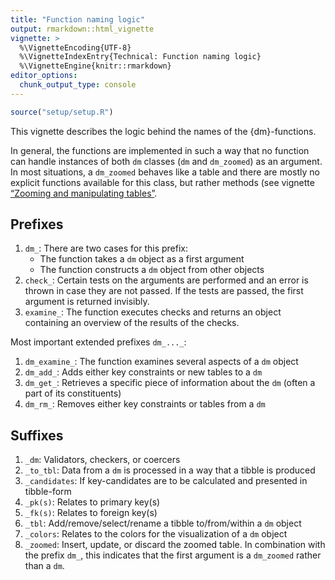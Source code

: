 ```yaml
---
title: "Function naming logic"
output: rmarkdown::html_vignette
vignette: >
  %\VignetteEncoding{UTF-8}
  %\VignetteIndexEntry{Technical: Function naming logic}
  %\VignetteEngine{knitr::rmarkdown}
editor_options:
  chunk_output_type: console
---
```



``````r
source("setup/setup.R")
``````

This vignette describes the logic behind the names of the {dm}-functions.

In general, the functions are implemented in such a way that no function can handle instances of both `dm` classes (`dm` and `dm_zoomed`) as an argument.
In most situations, a `dm_zoomed` behaves like a table and there are mostly no explicit functions available for this class, but rather methods (see vignette ["Zooming and manipulating tables"](https://dm.cynkra.com/articles/tech-dm-zoom.html).

## Prefixes

1. `dm_`: There are two cases for this prefix:
    - The function takes a `dm` object as a first argument
    - The function constructs a `dm` object from other objects
1. `check_`: Certain tests on the arguments are performed and an error is thrown in case they are not passed. If the tests are passed, the first argument is returned invisibly.
1. `examine_`: The function executes checks and returns an object containing an overview of the results of the checks.

Most important extended prefixes `dm_..._`:

1. `dm_examine_`: The function examines several aspects of a `dm` object
1. `dm_add_`: Adds either key constraints or new tables to a `dm`
1. `dm_get_`: Retrieves a specific piece of information about the `dm` (often a part of its constituents)
1. `dm_rm_`: Removes either key constraints or tables from a `dm`

## Suffixes

1. `_dm`: Validators, checkers, or coercers
1. `_to_tbl`: Data from a `dm` is processed in a way that a tibble is produced
1. `_candidates`: If key-candidates are to be calculated and presented in tibble-form
1. `_pk(s)`: Relates to primary key(s)
1. `_fk(s)`: Relates to foreign key(s)
1. `_tbl`: Add/remove/select/rename a tibble to/from/within a `dm` object
1. `_colors`: Relates to the colors for the visualization of a `dm` object
1. `_zoomed`: Insert, update, or discard the zoomed table. In combination with the prefix `dm_`, this indicates that the first argument is a `dm_zoomed` rather than a `dm`.
